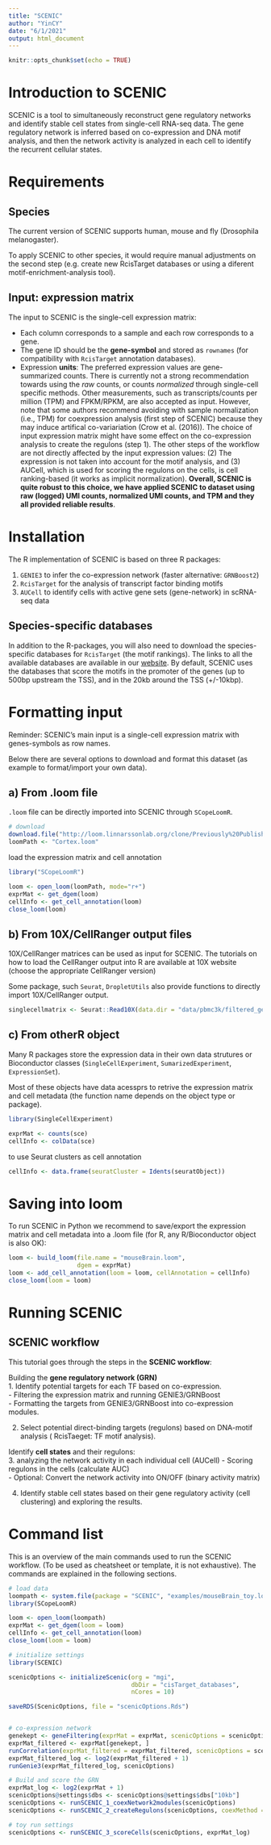 ```yaml
---
title: "SCENIC"
author: "YinCY"
date: "6/1/2021"
output: html_document
---
```


```r
knitr::opts_chunk$set(echo = TRUE)
```

# Introduction to SCENIC
SCENIC is a tool to simultaneously reconstruct gene regulatory networks and identify stable cell states from single-cell RNA-seq data. The gene regulatory network is inferred based on co-expression and DNA motif analysis, and then the network activity is analyzed in each cell to identify the recurrent cellular states.  

# Requirements 
## Species
The current version of SCENIC supports human, mouse and fly (Drosophila melanogaster).

To apply SCENIC to other species, it would require manual adjustments on the second step (e.g. create new RcisTarget databases or using a diferent motif-enrichment-analysis tool).  

## Input: expression matrix
The input to SCENIC is the single-cell expression matrix:

- Each column corresponds to a sample and each row corresponds to a gene.  
- The gene ID should be the **gene-symbol** and stored as `rownames` (for compatibility with `RcisTarget` annotation databases).  
- Expression **units**: The preferred expression values are gene-summarized counts. There is currently not a strong recommendation towards using the *raw* counts, or counts *normalized* through single-cell specific methods. Other measurements, such as transcripts/counts per million (TPM) and FPKM/RPKM, are also accepted as input. However, note that some authors recommend avoiding with sample normalization (i.e., TPM) for coexpression analysis (first step of SCENIC) because they may induce artifical co-variariation (Crow et al. (2016)). The choice of input expression matrix might have some effect on the co-expression analysis to create the regulons (step 1). The other steps of the workflow are not directly affected by the input expression values: (2) The expression is not taken into account for the motif analysis, and (3) AUCell, which is used for scoring the regulons on the cells, is cell ranking-based (it works as implicit normalization). **Overall, SCENIC is quite robust to this choice, we have applied SCENIC to dataset using raw (logged) UMI counts, normalized UMI counts, and TPM and they all provided reliable results**.  


# Installation
The R implementation of SCENIC is based on three R packages:  

1. `GENIE3` to infer the co-expression network (faster alternative: `GRNBoost2`)  
2. `RcisTarget` for the analysis of transcript factor binding motifs  
3. `AUCell` to identify cells with active gene sets (gene-network) in scRNA-seq data  

## Species-specific databases  
In addition to the R-packages, you will also need to download the species-specific databases for `RcisTarget` (the motif rankings). The links to all the available databases are available in our [website](https://resources.aertslab.org/cistarget/). By default, SCENIC uses the databases that score the motifs in the promoter of the genes (up to 500bp upstream the TSS), and in the 20kb around the TSS (+/-10kbp).  


# Formatting input
Reminder: SCENIC’s main input is a single-cell expression matrix with genes-symbols as row names.  

Below there are several options to download and format this dataset (as example to format/import your own data).  

## a) From .loom file  
`.loom` file can be directly imported into SCENIC through `SCopeLoomR`.   

```r
# download
download.file("http://loom.linnarssonlab.org/clone/Previously%20Published/Cortex.loom", "Cortex.loom")
loomPath <- "Cortex.loom"
```

load the expression matrix and cell annotation
```r
library("SCopeLoomR")

loom <- open_loom(loomPath, mode="r+") 
exprMat <- get_dgem(loom)
cellInfo <- get_cell_annotation(loom)
close_loom(loom)
```


## b) From 10X/CellRanger output files
10X/CellRanger matrices can be used as input for SCENIC. The tutorials on how to load the CellRanger output into R are available at 10X website (choose the appropriate CellRanger version)

Some package, such `Seurat`, `DropletUtils` also provide functions to directly import 10X/CellRanger output.  

```r
singlecellmatrix <- Seurat::Read10X(data.dir = "data/pbmc3k/filtered_gene_bc_matrices/hg19/")
```

## c) From otherR object 
Many R packages store the expression data in their own data strutures or Bioconductor classes (`SingleCellExperiment`, `SumarizedExperiment`, `ExpressionSet`).  

Most of these objects have data acessprs to retrive the expression matrix and cell metadata (the function name depends on the object type or package).  

```r
library(SingleCellExperiment)

exprMat <- counts(sce)
cellInfo <- colData(sce)
```


to use Seurat clusters as cell annotation

```r
cellInfo <- data.frame(seuratCluster = Idents(seuratObject))
```


# Saving into loom 
To run SCENIC in Python we recommend to save/export the expression matrix and cell metadata into a .loom file (for R, any R/Bioconductor object is also OK):

```r
loom <- build_loom(file.name = "mouseBrain.loom", 
                   dgem = exprMat)
loom <- add_cell_annotation(loom = loom, cellAnnotation = cellInfo)
close_loom(loom = loom)
```


# Running SCENIC
## SCENIC workflow
This tutorial goes through the steps in the **SCENIC workflow**:  

Building the **gene regulatory network (GRN)**  
1. Identify potential targets for each TF based on co-expression.  
- Filtering the expression matrix and running GENIE3/GRNBoost  
- Formatting the targets from GENIE3/GRNBoost into co-expression modules.  

2. Select potential direct-binding targets (regulons) based on DNA-motif analysis ( RcisTaeget: TF motif analysis).  

Identify **cell states** and their regulons:  
3. analyzing the network activity in each individual cell (AUCell)
- Scoring regulons in the cells (calculate AUC)  
- Optional: Convert the network activity into ON/OFF (binary activity matrix)  

4. Identify stable cell states based on their gene regulatory activity (cell clustering) and exploring the results.  


# Command list
This is an overview of the main commands used to run the SCENIC workflow. (To be used as cheatsheet or template, it is not exhaustive). The commands are explained in the following sections.  

```r
# load data
loompath <- system.file(package = "SCENIC", "examples/mouseBrain_toy.loom")
library(SCopeLoomR)

loom <- open_loom(loompath)
exprMat <- get_dgem(loom = loom)
cellInfo <- get_cell_annotation(loom)
close_loom(loom = loom)

# initialize settings
library(SCENIC)

scenicOptions <- initializeScenic(org = "mgi", 
                                  dbDir = "cisTarget_databases", 
                                  nCores = 10)

saveRDS(ScenicOptions, file = "scenicOptions.Rds")


# co-expression network
genekept <- geneFiltering(exprMat = exprMat, scenicOptions = scenicOptions)
exprMat_filtered <- exprMat[genekept, ]
runCorrelation(exprMat_filtered = exprMat_filtered, scenicOptions = scenicOptions)
exprMat_filtered_log <- log2(exprMat_filtered + 1)
runGenie3(exprMat_filtered_log, scenicOptions)

# Build and score the GRN
exprMat_log <- log2(exprMat + 1)
scenicOptions@settings$dbs <- scenicOptions@settings$dbs["10kb"]
scenicOptions <- runSCENIC_1_coexNetwork2modules(scenicOptions)
scenicOptions <- runSCENIC_2_createRegulons(scenicOptions, coexMethod = c("top5perTarget"))

# toy run settings
scenicOptions <- runSCENIC_3_scoreCells(scenicOptions, exprMat_log)


```






































